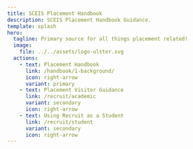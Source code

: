 ```yaml
---
title: SCEIS Placement Handbook
description: SCEIS Placement Handbook Guidance.
template: splash
hero:
  tagline: Primary source for all things placement related!
  image:
    file: ../../assets/logo-ulster.svg
  actions:
    - text: Placement Handbook
      link: /handbook/1-background/
      icon: right-arrow
      variant: primary
    - text: Placement Visitor Guidance 
      link: /recruit/academic
      variant: secondary
      icon: right-arrow
    - text: Using Recruit as a Student
      link: /recruit/student
      variant: secondary
      icon: right-arrow
---
```



<script is:inline>
	// Redirect your homepage to the first page of documentation.
	// If you have a landing page, remove this script and add it here!
	window.location.pathname = `background`;
</script>
